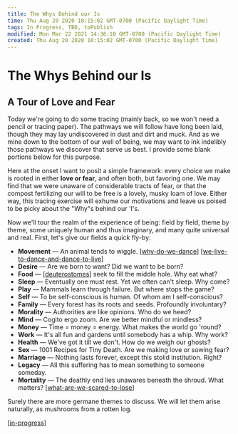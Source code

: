 ```yaml
---
title: The Whys Behind our Is
time: Thu Aug 20 2020 10:15:02 GMT-0700 (Pacific Daylight Time)
tags: In Progress, TBD, toPublish
modified: Mon Mar 22 2021 14:36:10 GMT-0700 (Pacific Daylight Time)
created: Thu Aug 20 2020 10:15:02 GMT-0700 (Pacific Daylight Time)
---
```


# The Whys Behind our Is

## A Tour of Love and Fear

Today we're going to do some tracing (mainly back, so we won't need a pencil or tracing paper). The pathways we will follow have long been laid, though they may lay undiscovered in dust and dirt and muck. And as we mine down to the bottom of our well of being, we may want to ink indelibly those pathways we discover that serve us best. I provide some blank portions below for this purpose.

Here at the onset I want to posit a simple framework: every choice we make is rooted in either **love or fear**, and often both, but favoring one. We may find that we were unaware of considerable tracts of fear, or that the compost fertilizing our will to be free is a lovely, musky loam of love. Either way, this tracing exercise will exhume our motivations and leave us poised to be picky about the "Why"s behind our 'I's.

Now we'll tour the realm of the experience of being: field by field, theme by theme, some uniquely human and thus imaginary, and many quite universal and real. First, let's give our fields a quick fly-by:

- **Movement** — An animal tends to wiggle. [[why-do-we-dance]] [[we-live-to-dance-and-dance-to-live]]
- **Desire** — Are we born to want? Did we want to be born?
- **Food** — [[deuterostomes]] seek to fill the middle hole. Why eat what?
- **Sleep** — Eventually one must rest. Yet we often can't sleep. Why come?
- **Play** — Mammals learn through failure. But where stops the game?
- **Self** — To be self-conscious is human. Of whom am I self-conscious?
- **Family** — Every forest has its roots and seeds. Profoundly involuntary?
- **Morality** — Authorities are like opinions. Who do we heed?
- **Mind** — Cogito ergo zoom. Are we better mindful or mindless?
- **Money** — Time = money = energy. What makes the world go 'round?
- **Work** — It's all fun and gardens until somebody has a whip. Why work?
- **Health** — We've got it till we don't. How do we weigh our ghosts?
- **Sex** — 1001 Recipes for Tiny Death. Are we making love or sowing fear?
- **Marriage** — Nothing lasts forever, except this stolid institution. Right?
- **Legacy** — All this suffering has to mean something to someone someday.
- **Mortality** — The deathly end lies unawares beneath the shroud. What matters? [[what-are-we-scared-to-lose]]

Surely there are more germane themes to discuss. We will let them arise naturally, as mushrooms from a rotten log.

[[in-progress]]

[//begin]: # "Autogenerated link references for markdown compatibility"
[why-do-we-dance]: why-do-we-dance "Why do we dance?"
[we-live-to-dance-and-dance-to-live]: we-live-to-dance-and-dance-to-live "We live to dance and dance to live"
[deuterostomes]: ../remember/deuterostomes "Deuterostomes"
[what-are-we-scared-to-lose]: what-are-we-scared-to-lose "What are we scared to lose?"
[in-progress]: in-progress "in-progress"
[//end]: # "Autogenerated link references"
